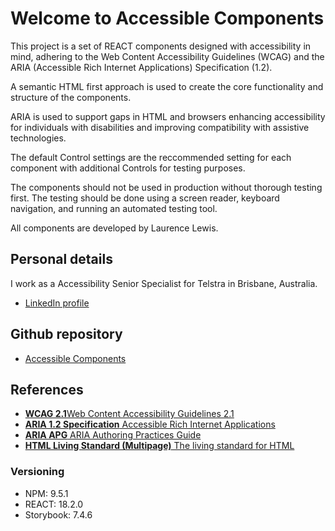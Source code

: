 
<Meta title="Accessible Components Library/About the library" />

# Welcome to Accessible Components

This project is a set of REACT components designed with accessibility in mind, adhering to the Web Content Accessibility Guidelines (WCAG) and the ARIA (Accessible Rich Internet Applications) Specification (1.2).

A semantic HTML first approach is used to create the core functionality and structure of the components.

ARIA is used to support gaps in HTML and browsers enhancing accessibility for individuals with disabilities and improving compatibility with assistive technologies.

The default Control settings are the reccommended setting for each component with additional Controls for testing purposes.

The components should not be used in production without thorough testing first. The testing should be done using a screen reader, keyboard navigation, and running an automated testing tool.

All components are developed by Laurence Lewis. 

## Personal details
I work as a Accessibility Senior Specialist for Telstra in Brisbane, Australia.

<ul>
<li><a href="https://www.linkedin.com/in/laurence-lewis-77520365/">LinkedIn profile</a></li>
</ul>

<h2>Github repository</h2>
<ul>
<li><a className="link-item" href="https://github.com/LaurenceRLewis/Accessible_Components">Accessible Components</a></li>
</ul>

<h2 className="subheading">References</h2>
<ul>
<li>
  <a href="https://www.w3.org/TR/WCAG21/"><strong>WCAG 2.1</strong>Web Content Accessibility Guidelines 2.1</a>
  </li>
  <li>
  <a href="https://www.w3.org/TR/wai-aria-1.2/"><strong>ARIA 1.2 Specification</strong> Accessible Rich Internet Applications</a>
  </li>
  <li>
  <a href="https://www.w3.org/TR/wai-aria-practices-1.2/"><strong> ARIA APG</strong> ARIA Authoring Practices Guide</a>
  </li>
  <li>
  <a href="https://html.spec.whatwg.org/multipage/"><strong> HTML Living Standard (Multipage)</strong> The living standard for HTML</a>
  </li>
</ul>

<h3>Versioning</h3>
<ul>
<li>NPM: 9.5.1</li>
<li>REACT: 18.2.0</li>
<li>Storybook: 7.4.6</li>
</ul>